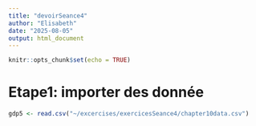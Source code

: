 ```yaml
---
title: "devoirSeance4"
author: "Elisabeth"
date: "2025-08-05"
output: html_document
---
```


```r
knitr::opts_chunk$set(echo = TRUE)
```


# Etape1: importer des donnée


```r
gdp5 <- read.csv("~/excercises/exercicesSeance4/chapter10data.csv")
```

